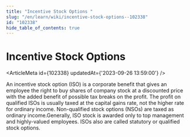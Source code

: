 ```yaml
---
title: "Incentive Stock Options "
slug: "/en/learn/wiki/incentive-stock-options--102338"
id: "102338"
hide_table_of_contents: true
---
```



# Incentive Stock Options 

<ArticleMeta id={102338} updatedAt={'2023-09-26 13:59:00'} />
<div className='border-solid border-b border-t-0 my-4 border-[var(--ifm-color-gray-300)]' />

An incentive stock option (ISO) is a corporate benefit that gives an employee the right to buy shares of company stock at a discounted price with the added benefit of possible tax breaks on the profit. The profit on qualified ISOs is usually taxed at the capital gains rate, not the higher rate for ordinary income. Non-qualified stock options (NSOs) are taxed as ordinary income.Generally, ISO stock is awarded only to top management and highly-valued employees. ISOs also are called statutory or qualified stock options.
